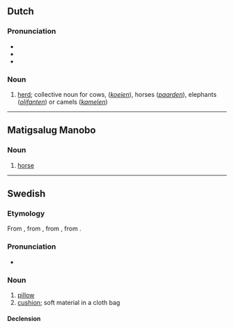 ==Dutch==

===Pronunciation===
* {{IPA|nl|/ˈkʏdə/}}
* {{audio|nl|Nl-kudde.ogg|Audio}}
* {{rhyme|nl|ʏdə}}

===Noun===
{{nl-noun|f|-s|pl2=-en|kuddetje}}

# [[herd]]; collective noun for cows, (''[[koe]]ien''), horses (''[[paard]]en''), elephants (''[[olifant]]en'') or camels (''[[kameel|kamelen]]'')

----

==Matigsalug Manobo==

===Noun===
{{head|mbt|noun|head=kuddè}}

# [[horse]]

----

==Swedish==

===Etymology===
From {{der|sv|gmq-osw|kodde}}, from {{der|sv|non|koddi}}, from {{der|sv|gem-pro|*kuddô}}, from {{der|sv|ine-pro|*gewt-}}.

===Pronunciation===
* {{IPA|sv|/ˈkɵdˈdɛ/|[ˈkʰɵdˈdɛ]}}

===Noun===
{{sv-noun|c}}

# [[pillow]]
# [[cushion]]; soft material in a cloth bag

====Declension====
{{sv-infl-noun-c-ar|2=kudd}}